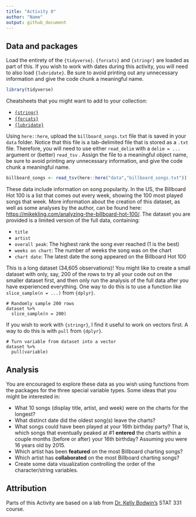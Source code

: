 ```yaml
---
title: "Activity 8"
author: "Name"
output: github_document
---
```


## Data and packages

Load the entirety of the `{tidyverse}`.
`{forcats}` and `{stringr}` are loaded as part of this.
If you wish to work with dates during this activity, you will need to also load `{lubridate}`.
Be sure to avoid printing out any unnecessary information and give the code chunk a meaningful name.

```r
library(tidyverse)
```



Cheatsheets that you might want to add to your collection:

- [`{stringr}`](https://stringr.tidyverse.org/)
- [`{forcats}`](https://forcats.tidyverse.org/)
- [`{lubridate}`](https://lubridate.tidyverse.org/)

Using `here::here`, upload the `billboard_songs.txt` file that is saved in your `data` folder.
Notice that this file is a tab-delimited file that is stored as a `.txt` file.
Therefore, you will need to use either `read_delim` with a `delim = ...` argument or (better) `read_tsv` .
Assign the file to a meaningful object name, be sure to avoid printing any unnecessary information, and give the code chunk a meaningful name.

```r
billboard_songs <- read_tsv(here::here("data","billboard_songs.txt"))
```


These data include information on song popularity.
In the US, the Billboard Hot 100 is a list that comes out every week, showing the 100 most played songs that week.
More information about the creation of this dataset, as well as some analyses by the author, can be found here: [https://mikekling.com/analyzing-the-billboard-hot-100/](https://mikekling.com/analyzing-the-billboard-hot-100/).
The dataset you are provided is a limited version of the full data, containing:

- `title`
- `artist`
- `overall peak`: The highest rank the song ever reached (1 is the best)
- `weeks on chart`: The number of weeks the song was on the chart
- `chart date`: The latest date the song appeared on the Billboard Hot 100

This is a long dataset (34,605 observations)!
You might like to create a small dataset with only, say, 200 of the rows to try all your code out on the smaller dataset first, and then only run the analysis of the full data after you have experienced everything.
One way to do this is to use a function like `slice_sample(n = ...)` from `{dplyr}`.

```
# Randomly sample 200 rows
dataset %>% 
  slice_sample(n = 200)
```

If you wish to work with `{stringr}`, I find it useful to work on vectors first.
A way to do this is with `pull` from `{dplyr}`.

```
# Turn variable from dataset into a vector
dataset %>% 
  pull(variable)
```

## Analysis

You are encouraged to explore these data as you wish using functions from the packages for the three special variable types.
Some ideas that you might be interested in:

- What 10 songs (display title, artist, and week) were on the charts for the longest?
- What distinct date did the oldest song(s) leave the charts?
- What songs could have been played at your 16th birthday party?
That is, which songs that eventually peaked at #1  **entered** the charts within a couple months (before or after) your 16th birthday?
Assuming you were 16 years old by 2015.
- Which artist has been **featured** on the most Billboard charting songs?
- Which artist has **collaborated** on the most Billboard charting songs?
- Create some data visualization controlling the order of the character/string variables.

## Attribution

Parts of this Activity are based on a lab from [Dr. Kelly Bodwin's](https://www.kelly-bodwin.com/) STAT 331 course.